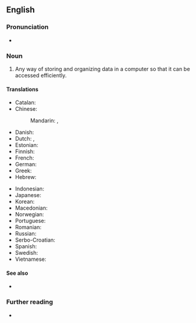 {{also|data-structure}}
==English==

===Pronunciation===
* {{audio|en|en-us-data structure.ogg|Audio (US)}}

===Noun===
{{examples|[[hash table]], [[linked list]], [[binary tree]]}}
{{en-noun}}

# {{lb|en|computer science}} Any way of storing and organizing data in a computer so that it can be accessed efficiently.

====Translations====
{{trans-top|organization of data}}
* Catalan: {{t|ca|[[estructura]] [[de]] [[dades]]|f}}
* Chinese:
*: Mandarin: {{t|cmn|數據結構}}, {{t|cmn|数据结构|tr=shùjù jiégòu}}
* Danish: {{t|da|datastruktur}}
* Dutch: {{t|nl|gegevensstructuur}}, {{t+|nl|datastructuur|f}}
* Estonian: {{t|et|andmestruktuur}}
* Finnish: {{t+|fi|tietorakenne}}
* French: {{t|fr|structure de donnée|f}}
* German: {{t|de|Datenstruktur|f}}
* Greek: {{t+|el|δομή δεδομένων|f}}
* Hebrew: {{t+|he|מבנה נתונים|m}}
{{trans-mid}}
* Indonesian: {{t|id|[[struktur]] [[data]]}}
* Japanese: {{t|ja|データ構造|tr=でーたこうぞう, dēta kōzō}}
* Korean: {{t|ko|자료 구조}}
* Macedonian: {{t+|mk|пода́точна структу́ра|f}}
* Norwegian: {{t|no|datastruktur|m}}
* Portuguese: {{t|pt|estrutura de dados|f}}
* Romanian: {{t|ro|structură de date|f}}
* Russian: {{t+|ru|структу́ра да́нных|f}}
* Serbo-Croatian: {{t|sh|podatkovna struktura|f}}
* Spanish: {{t|es|[[estructura]] [[de]] [[datos]]|f}}
* Swedish: {{t|sv|datastruktur|c}}
* Vietnamese: {{t|vi|cấu trúc dữ liệu}}
{{trans-bottom}}

====See also====
* {{l|en|abstract data type}}

===Further reading===
* {{pedia}}